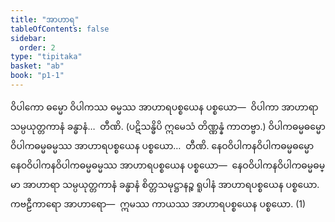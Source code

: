 ```yaml
---
title: "အာဟာရ"
tableOfContents: false
sidebar:
  order: 2
type: "tipitaka"
basket: "ab"
book: "p1-1"
---
```



<DynamicBreadcrumb />

<Division number="110" book="p1-1" e="ch" v="36" p="377">

<Paragraph number="2371" book="p1-1">
ဝိပါကော ဓမ္မော ဝိပါကဿ ဓမ္မဿ အာဟာရပစ္စယေန ပစ္စယော—  ဝိပါကာ အာဟာရာ သမ္ပယုတ္တကာနံ ခန္ဓာနံ…  တီဏိ. (ပဋိသန္ဓိပိ ဣမေသံ တိဏ္ဏန္နံ ကာတဗ္ဗာ.)
</Paragraph>

<Paragraph number="2372" book="p1-1">
ဝိပါကဓမ္မဓမ္မော ဝိပါကဓမ္မဓမ္မဿ အာဟာရပစ္စယေန ပစ္စယော…  တီဏိ.
</Paragraph>

<Paragraph number="2373" book="p1-1">
နေဝဝိပါကနဝိပါကဓမ္မဓမ္မော နေဝဝိပါကနဝိပါကဓမ္မဓမ္မဿ အာဟာရပစ္စယေန ပစ္စယော—  နေဝဝိပါကနဝိပါကဓမ္မဓမ္မာ အာဟာရာ သမ္ပယုတ္တကာနံ ခန္ဓာနံ စိတ္တသမုဋ္ဌာနဉ္စ ရူပါနံ အာဟာရပစ္စယေန ပစ္စယော. <Emphasis>ကဗဠီကာရော အာဟာရော</Emphasis>—  ဣမဿ ကာယဿ အာဟာရပစ္စယေန ပစ္စယော. (1)
</Paragraph>
</Division>